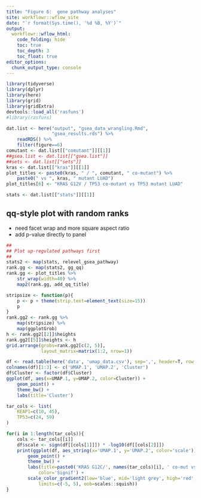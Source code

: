 ```yaml
---
title: "Figure 6:  gene pathway analyses"
site: workflowr::wflow_site
date: "`r format(Sys.time(), '%d %B, %Y')`"
output:
  workflowr::wflow_html:
    code_folding: hide
    toc: true
    toc_depth: 3
    toc_float: true
editor_options:
  chunk_output_type: console
---
```


```r
library(tidyverse)
library(dplyr)
library(here)
library(grid)
library(gridExtra)
devtools::load_all('rasfuns')
#library(rasfuns)
```


```r
dat.list <- here("output", "gsea_data_wrangling.Rmd",
                 "gsea_results.rds") %>%
    readRDS() %>%
    filter(figure==6)
comutant <- dat.list[["comutant"]][[1]]
##gsea.list <- dat.list[["gsea.list"]]
##sets <- dat.list[["sets"]]
kras <- dat.list[["kras"]][[1]]
plot_titles <- paste0(kras, " / ", comutant, " co-mutant") %>%
    paste0(" vs ", kras, " mutant LUAD")
plot_titles[6] <- "KRAS G12V / TP53 co-mutant vs TP53 mutant LUAD"
```



```r
stats <- dat.list[["stats"]][[1]]
```

## qq-style plot with random ranks

- need facet wrap and more square aspect ratio
- add p-value directly to panel

```r
##
## Plot up-regulated pathways first
##
stats2 <- map(stats, relevel_gsea_pathway)
rank.gg <- map(stats2, gg_qq)
rank.gg <- plot_titles %>%
    str_wrap(width=40) %>%
    map2(rank.gg, add_qq_title)
```

```r
stripsize <- function(p){
    p <- p + theme(strip.text=element_text(size=15))
    p
}
rank.gg2 <- rank.gg %>%
    map(stripsize) %>%
    map(ggplotGrob)
h <- rank.gg2[[2]]$heights
rank.gg2[[5]]$heights <- h
grid.arrange(grobs=rank.gg2[c(2, 5)],
             layout_matrix=matrix(1:2, nrow=1))
```


```r
df <- read.table(here('data', 'umap_data.csv'), sep=',', header=T, row.names=1)
colnames(df)[1:3] <- c('UMAP.1', 'UMAP.2', 'Cluster')
df$Cluster <- factor(df$Cluster)
ggplot(df, aes(x=UMAP.1, y=UMAP.2, color=Cluster)) +
    geom_point() +
    theme_bw() +
    labs(title='Cluster')

tar_cols <- list(
    KEAP1=c(10, 45),
    TP53=c(24, 59)
)

for(i in 1:length(tar_cols)){
    cols <- tar_cols[[i]]
    df$scale <- sign(df[[cols[1]]]) * -log10(df[[cols[2]]])
    print(ggplot(df, aes_string(x='UMAP.1', y='UMAP.2', color='scale')) +
        geom_point() +
        theme_bw() +
        labs(title=paste0('KRAS G12C/', names(tar_cols)[i], ' co-mut vs KRAS G12C mutant LUAD'), 
            color='Signif') +
        scale_color_gradient2(low='blue', mid='light grey', high='red', 
            limits=c(-5, 5), oob=scales::squish))
}
```
